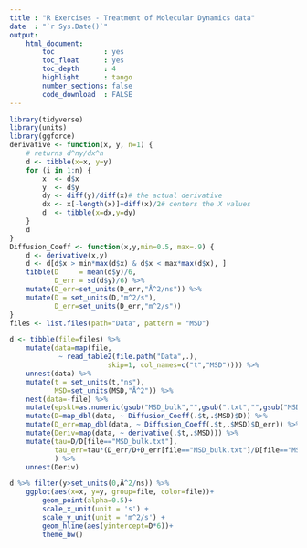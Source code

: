 ```yaml
---
title : "R Exercises - Treatment of Molecular Dynamics data"
date  : "`r Sys.Date()`"
output: 
    html_document:
        toc            : yes
        toc_float      : yes
        toc_depth      : 4
        highlight      : tango
        number_sections: false
        code_download  : FALSE
---
```




```r
library(tidyverse)
library(units)
library(ggforce)
derivative <- function(x, y, n=1) {
    # returns d^ny/dx^n
    d <- tibble(x=x, y=y)
    for (i in 1:n) {
        x  <- d$x
        y  <- d$y
        dy <- diff(y)/diff(x)# the actual derivative
        dx <- x[-length(x)]+diff(x)/2# centers the X values
        d  <- tibble(x=dx,y=dy)
    }
    d
}
Diffusion_Coeff <- function(x,y,min=0.5, max=.9) {
    d <- derivative(x,y)
    d <- d[d$x > min*max(d$x) & d$x < max*max(d$x), ]
    tibble(D     = mean(d$y)/6, 
           D_err = sd(d$y)/6) %>% 
    mutate(D_err=set_units(D_err,"Å^2/ns")) %>% 
    mutate(D = set_units(D,"m^2/s"),
           D_err=set_units(D_err,"m^2/s"))
}
files <- list.files(path="Data", pattern = "MSD")

d <- tibble(file=files) %>% 
    mutate(data=map(file,
            ~ read_table2(file.path("Data",.), 
                        skip=1, col_names=c("t","MSD")))) %>% 
    unnest(data) %>% 
    mutate(t = set_units(t,"ns"),
           MSD=set_units(MSD,"Å^2")) %>% 
    nest(data=-file) %>% 
    mutate(epskt=as.numeric(gsub("MSD_bulk","",gsub(".txt","",gsub("MSD_CS0.5_","",file))))) %>% 
    mutate(D=map_dbl(data, ~ Diffusion_Coeff(.$t,.$MSD)$D)) %>% 
    mutate(D_err=map_dbl(data, ~ Diffusion_Coeff(.$t,.$MSD)$D_err)) %>% 
    mutate(Deriv=map(data, ~ derivative(.$t,.$MSD))) %>%
    mutate(tau=D/D[file=="MSD_bulk.txt"],
           tau_err=tau*(D_err/D+D_err[file=="MSD_bulk.txt"]/D[file=="MSD_bulk.txt"])
           ) %>% 
    unnest(Deriv)

d %>% filter(y>set_units(0,Å^2/ns)) %>% 
    ggplot(aes(x=x, y=y, group=file, color=file))+
        geom_point(alpha=0.5)+
        scale_x_unit(unit = 's') +
        scale_y_unit(unit = 'm^2/s') +
        geom_hline(aes(yintercept=D*6))+
        theme_bw()


```
